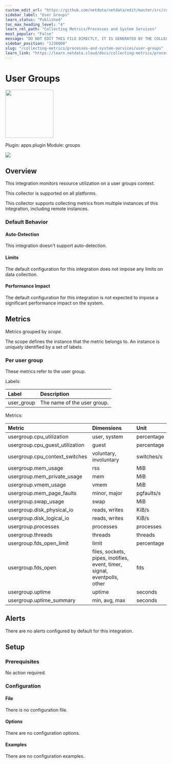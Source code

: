 ```yaml
---
custom_edit_url: "https://github.com/netdata/netdata/edit/master/src/collectors/apps.plugin/metadata.yaml"
sidebar_label: "User Groups"
learn_status: "Published"
toc_max_heading_level: "4"
learn_rel_path: "Collecting Metrics/Processes and System Services"
most_popular: "False"
message: "DO NOT EDIT THIS FILE DIRECTLY, IT IS GENERATED BY THE COLLECTOR'S metadata.yaml FILE"
sidebar_position: "1236000"
slug: "/collecting-metrics/processes-and-system-services/user-groups"
learn_link: "https://learn.netdata.cloud/docs/collecting-metrics/processes-and-system-services/user-groups"
---
```



# User Groups


<img src="https://netdata.cloud/img/user.svg" width="150"/>


Plugin: apps.plugin
Module: groups

<img src="https://img.shields.io/badge/maintained%20by-Netdata-%2300ab44" />

## Overview

This integration monitors resource utilization on a user groups context.



This collector is supported on all platforms.

This collector supports collecting metrics from multiple instances of this integration, including remote instances.


### Default Behavior

#### Auto-Detection

This integration doesn't support auto-detection.

#### Limits

The default configuration for this integration does not impose any limits on data collection.

#### Performance Impact

The default configuration for this integration is not expected to impose a significant performance impact on the system.


## Metrics

Metrics grouped by *scope*.

The scope defines the instance that the metric belongs to. An instance is uniquely identified by a set of labels.



### Per user group

These metrics refer to the user group.

Labels:

| Label      | Description     |
|:-----------|:----------------|
| user_group | The name of the user group. |

Metrics:

| Metric | Dimensions | Unit |
|:------|:----------|:----|
| usergroup.cpu_utilization | user, system | percentage |
| usergroup.cpu_guest_utilization | guest | percentage |
| usergroup.cpu_context_switches | voluntary, involuntary | switches/s |
| usergroup.mem_usage | rss | MiB |
| usergroup.mem_private_usage | mem | MiB |
| usergroup.vmem_usage | vmem | MiB |
| usergroup.mem_page_faults | minor, major | pgfaults/s |
| usergroup.swap_usage | swap | MiB |
| usergroup.disk_physical_io | reads, writes | KiB/s |
| usergroup.disk_logical_io | reads, writes | KiB/s |
| usergroup.processes | processes | processes |
| usergroup.threads | threads | threads |
| usergroup.fds_open_limit | limit | percentage |
| usergroup.fds_open | files, sockets, pipes, inotifies, event, timer, signal, eventpolls, other | fds |
| usergroup.uptime | uptime | seconds |
| usergroup.uptime_summary | min, avg, max | seconds |



## Alerts

There are no alerts configured by default for this integration.


## Setup

### Prerequisites

No action required.

### Configuration

#### File

There is no configuration file.
#### Options



There are no configuration options.

#### Examples
There are no configuration examples.


